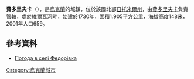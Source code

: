 {{coord|50|42|4|N|29|20|24|E|scale:30000|display=title}}

'''費多里夫卡'''（{{lang-uk|Федорівка}}），是[[烏克蘭|烏克蘭]]的城鎮，位於該國北部[[日托米爾州|日托米爾州]]，由[[費多里夫卡_(馬林區)|費多里夫卡]]負責管轄，處於[[維爾瓦河_(捷捷列夫河左支流)|維爾瓦河]]畔，始建於1730年，面積1.905平方公里，海拔高度148米，2001年人口659。

==參考資料==
* [http://weather.in.ua/ua/zhitomirskaja/27078 Погода в селі Федорівка] {{Wayback|url=http://weather.in.ua/ua/zhitomirskaja/27078 |date=20160305103932 }}

{{Ukraine-geo-stub}}
[[Category:烏克蘭城市|Category:烏克蘭城市]]